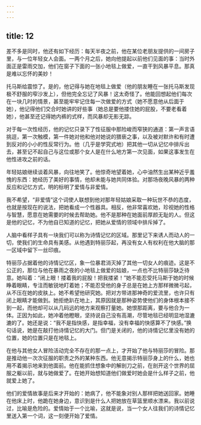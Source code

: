```yaml
---
---
---
```

title: 12
---



差不多是同时，他还有如下经历：每天半夜之前，他在某位老朋友提供的一间房子里，与一位年轻女人会面。一两个月之后，她向他提起以前他们见面的事：当时外面正是雷雨交加，他们在窗子下面的一张小地毯上做爱，一直干到风暴平息。那真是难以忘怀的美妙！

托马斯给震惊了。是的，他记得与她在地毯上做爱（他的朋友睡在一张托马斯发现极不舒服的窄沙发上），但他完全忘记了风暴！这太奇怪了。他能回想起他们每次在一块几时的情景，甚至能牢牢记住每一次做爱的方式（她不愿意他从后面于她），他记得他们交合时她讲的好些事（她总是要他搂住她的屁股，不要老看着她），他甚至还记得她内裤的式样，而风暴却无影无踪。

对于每一次性经历，他的记忆只录下了性征服中那险峻而窄狭的通道：第一声言语挑逗，第一次触模，第一件她对他和他对她说的猥亵之事，以及被对默许和有时遭到反对的小小的性反常行为。他（几乎是学究式地）把其他一切从记忆中排斥出去，甚至记不起自己与这位或那个女人是在什么地方第一次见面，如果这事发生在他性进攻之前的话。

年轻姑娘继续谈着风暴，向往地笑了。他惊奇地望着她，心中油然生出某种近乎羞愧的东西：她经历了美好的事情，他却未能与她共同体验。对那场夜晚风暴的两种反应和记忆方式，明的标明了爱情与非爱情。

我不希望，“非爱情”这个词使人联想到他对那年轻姑娘采取一种玩世不恭的态度，也就是按现在的说法，把她看成一个性器具。相反，他非常喜欢她，珍视她的性格与智慧，愿意在她需要的时候去帮助她。他不是那种在她面前厚颜无耻的人。但这是他的记忆，不为他自已知道的记忆，把她从爱情的领域中排斥掉了。

人脑中看样子具有一块我们可以称为诗情记忆的区域。那里记下来诱人而动人的一切，使我们的生命具有美感。从他遇到特丽莎起，再没有女人有权利在他大脑的那一区域中留下一丝印痕。

特丽莎占据着他的诗情记忆区，象一位暴君消灭掉了其他一切女人的痕迹。这是不公正的，那位与他在暴雨之夜的小地毯上做爱的姑娘，一点也不比特丽莎缺乏待意。她叫着：“闭上眼！搂着我的屁股！把我搂紧！”她不能忍受托马斯于她的时候睁着眼睛，专注而敏锐地盯着她；不能忍受他的身子总是在她上方那样微微弓起，从不压在她的皮肤上。她不希望他研究她。把对方带进那神奇的爱流里，也许只有闭上眼睛才能做到。她拒绝趴在地上，其原因就是那种姿势使他们的身体根本接不到一起，而他却可以从几码远的地方来观察打量她。她恨那距离，要与他合为一体。正因为如此，她冲着他瞪眼，坚持说自己没有高潮，尽管地毯已经明显地湿漉漉的了。她还是说：“我不是指快感，是指幸福，没有幸福的快感算不了快感。”换句话说，她是在敲打他诗情记忆的大门。但门是关闭的，他的诗情记忆里没有她的位置，她的位置只是在地毯上。

在他与其他女人冒险活动完全不存在的那一点上，才开始了他与特丽莎的冒险。那是推动他一次次征服的职责之外的某种东西。他无意揭示特丽莎身上的什么，她也用不着揭示地来到他面前。他在能抓住想象中的解剖刀之前，在剖开这个世界的屈服之躯以前，就与她做爱了。在她开始想知道他们做爱时她会是什么样子之前，他就爱上她了。

他们的爱情故事是后来才开始的：她病了，他不能象对别人那样把她送回家。她睡在他床上时，他跪在她身边，意识到是什么人把她放在草篮里顺水漂来。我以前说过，比喻是危险的。爱情始于一个比喻，这就是说，当一个女人往我们的诗情记忆里送入第一个词，这一刻便开始了爱情。